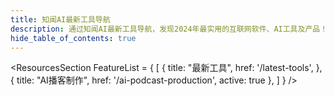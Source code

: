 ```yaml
---
title: 知闻AI最新工具导航
description: 通过知闻AI最新工具导航，发现2024年最实用的互联网软件、AI工具及产品！
hide_table_of_contents: true
---
```



<ResourcesSection 
    FeatureList = {
        [
            {
                title: "最新工具",
                href: '/latest-tools',
            },
            {
                title: "AI播客制作",
                href: '/ai-podcast-production',
                active: true
            },
        ]
    }
/>


<CardGrid>
	<CardItem truncate 
        title="MakePodcast" 
        imgsrc="https://image.informedainews.com/makepodcast.jpeg"
        sources="https://makepodcast.io/" 
        href="/tools/makepodcast"
        info="AI 变革播客制作。输入脚本，选择AI声音，快速获得精良的播客。无需配音演员，制作时间极短。非常适合快速制作高质量音频内容。" 
    />
</CardGrid>
